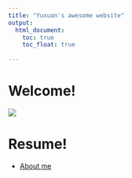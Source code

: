 ```yaml
---
title: "Yuxuan's awesome website"
output: 
  html_document:
    toc: true
    toc_float: true
  
---
```


# Welcome!

  
![](images/download.png)


# Resume!
* [About me](about.html)






